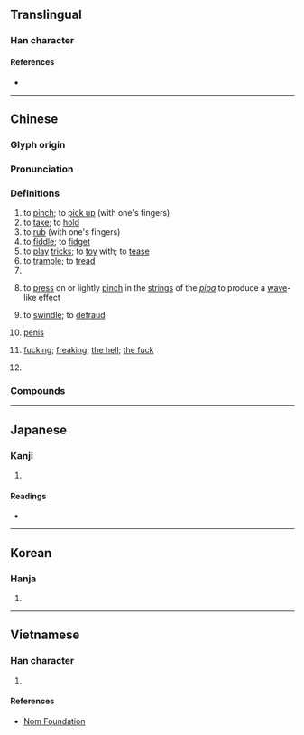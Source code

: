 {{also|拈|捻}}
{{character info/new}}
==Translingual==

===Han character===
{{Han char|rn=64|rad=手|as=12|sn=15|four=53033|canj=QBKF|ids=⿰扌然}}

====References====
* {{Han ref|kx=0454.230|dkj=12713|dj=0804.030|hdz=31961.050|uh=649A|ud=25754|bh=BCBF|bd=48319}}

----

==Chinese==
{{zh-forms|alt=捻,𡳞-vulgar,𨶙-vulgar}}

===Glyph origin===
{{Han etym}}

===Pronunciation===
{{zh-pron
|m=niǎn
|c=nin2,nan2,nin5
|mn=lián
|mc=y
|oc=y
|cat=v,c:n,c:part
}}

===Definitions===
{{zh-hanzi}}

# to [[pinch]]; to [[pick up]] (with one's fingers)
# to [[take]]; to [[hold]]
# to [[rub]] (with one's fingers)
# to [[fiddle]]; to [[fidget]]
# to [[play]] [[tricks]]; to [[toy]] with; to [[tease]]
# to [[trample]]; to [[tread]]
# {{zh-alt-form|攆|to [[expel]]; to [[drive out]]}}
# {{lb|zh|music}} to [[press]] on or lightly [[pinch]] in the [[string]]s of the ''[[pipa]]'' to produce a [[wave]]-like effect
# {{lb|zh|Min Nan}} to [[swindle]]; to [[defraud]]
# {{lb|zh|Cantonese|vulgar}} [[penis]] {{zh-mw|c:條}}
# {{lb|zh|Cantonese|vulgar}} [[fucking]]; [[freaking]]; [[the hell]]; [[the fuck]]
# {{lb|zh|Cantonese|vulgar}} {{n-g|Negates the meaning of the sentence.}}

===Compounds===
{{zh-der|含撚|加撚|吃醋撚酸|撚分子|撚指|撚酸|撚錢|撚靶兒|紙撚兒|輕攏慢撚}}

----

==Japanese==

===Kanji===
{{ja-kanji|grade=|rs=手12}}

# {{defn|lang=ja|sort=手12}}

====Readings====
* {{ja-readings|on=[[ねん]] (nen)|kun=[[ひねる]] (hineru), [[よる]] (yoru), [[より]] (yori)}}

----

==Korean==

===Hanja===
{{ko-hanja|hangeul=[[년]]>[[연]]|eumhun=|rv=nyeon>yeon|mr=nyŏn>yŏn|y=nyen>yen}}

# {{defn|lang=ko|sort=手12}}

----

==Vietnamese==

===Han character===
{{vi-readings|rs=手12|hanviet=niệm}}

# {{defn|lang=vi|sort=手12}}

====References====
* [http://nomfoundation.org/common/nom_details.php?codepoint=649a Nom Foundation]